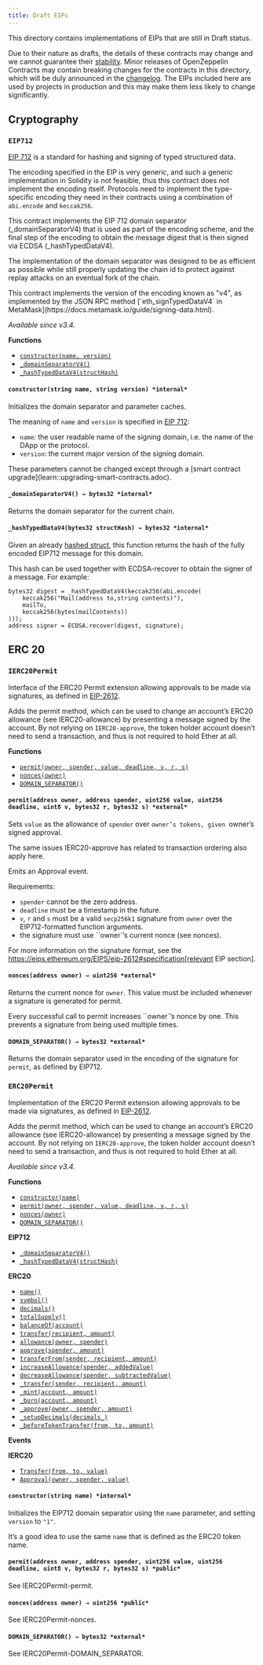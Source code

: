 ```yaml
---
title: Draft EIPs
---
```


This directory contains implementations of EIPs that are still in Draft status.

Due to their nature as drafts, the details of these contracts may change and we cannot guarantee their [stability](ROOT:releases-stability). Minor releases of OpenZeppelin Contracts may contain breaking changes for the contracts in this directory, which will be duly announced in the [changelog](https://github.com/OpenZeppelin/openzeppelin-contracts/blob/master/CHANGELOG.md). The EIPs included here are used by projects in production and this may make them less likely to change significantly.

## Cryptography

### ``EIP712``

[EIP 712](https://eips.ethereum.org/EIPS/eip-712) is a standard for hashing and signing of typed structured data.

The encoding specified in the EIP is very generic, and such a generic implementation in Solidity is not feasible,
thus this contract does not implement the encoding itself. Protocols need to implement the type-specific encoding
they need in their contracts using a combination of `abi.encode` and `keccak256`.

This contract implements the EIP 712 domain separator (_domainSeparatorV4) that is used as part of the encoding
scheme, and the final step of the encoding to obtain the message digest that is then signed via ECDSA
(_hashTypedDataV4).

The implementation of the domain separator was designed to be as efficient as possible while still properly updating
the chain id to protect against replay attacks on an eventual fork of the chain.

<Callout>
This contract implements the version of the encoding known as "v4", as implemented by the JSON RPC method
</Callout>
[`eth_signTypedDataV4` in MetaMask](https://docs.metamask.io/guide/signing-data.html).

_Available since v3.4._

**Functions**

* [`constructor(name, version)`](#EIP712-constructor-string-string-)
* [`_domainSeparatorV4()`](#EIP712-_domainSeparatorV4)
* [`_hashTypedDataV4(structHash)`](#EIP712-_hashTypedDataV4-bytes32-)

<a id="EIP712-constructor"></a>

#### `constructor(string name, string version) *internal*`

Initializes the domain separator and parameter caches.

The meaning of `name` and `version` is specified in
[EIP 712](https://eips.ethereum.org/EIPS/eip-712#definition-of-domainseparator):

* `name`: the user readable name of the signing domain, i.e. the name of the DApp or the protocol.
* `version`: the current major version of the signing domain.

<Callout>
These parameters cannot be changed except through a [smart
</Callout>
contract upgrade](learn::upgrading-smart-contracts.adoc).

<a id="EIP712-_domainSeparatorV4"></a>

#### `_domainSeparatorV4() → bytes32 *internal*`

Returns the domain separator for the current chain.

<a id="EIP712-_hashTypedDataV4"></a>

#### `_hashTypedDataV4(bytes32 structHash) → bytes32 *internal*`

Given an already [hashed struct](https://eips.ethereum.org/EIPS/eip-712#definition-of-hashstruct), this
function returns the hash of the fully encoded EIP712 message for this domain.

This hash can be used together with ECDSA-recover to obtain the signer of a message. For example:

```solidity
bytes32 digest = _hashTypedDataV4(keccak256(abi.encode(
    keccak256("Mail(address to,string contents)"),
    mailTo,
    keccak256(bytes(mailContents))
)));
address signer = ECDSA.recover(digest, signature);
```

## ERC 20

### ``IERC20Permit``

Interface of the ERC20 Permit extension allowing approvals to be made via signatures, as defined in
[EIP-2612](https://eips.ethereum.org/EIPS/eip-2612).

Adds the permit method, which can be used to change an account’s ERC20 allowance (see IERC20-allowance) by
presenting a message signed by the account. By not relying on `IERC20-approve`, the token holder account doesn’t
need to send a transaction, and thus is not required to hold Ether at all.

**Functions**

* [`permit(owner, spender, value, deadline, v, r, s)`](#IERC20Permit-permit-address-address-uint256-uint256-uint8-bytes32-bytes32-)
* [`nonces(owner)`](#IERC20Permit-nonces-address-)
* [`DOMAIN_SEPARATOR()`](#IERC20Permit-DOMAIN_SEPARATOR)

<a id="EIP712-permit"></a>

#### `permit(address owner, address spender, uint256 value, uint256 deadline, uint8 v, bytes32 r, bytes32 s) *external*`

Sets `value` as the allowance of `spender` over `owner’s tokens,
given `owner’s signed approval.

<Callout type='warn'>
The same issues IERC20-approve has related to transaction
</Callout>
ordering also apply here.

Emits an Approval event.

Requirements:

* `spender` cannot be the zero address.
* `deadline` must be a timestamp in the future.
* `v`, `r` and `s` must be a valid `secp256k1` signature from `owner`
over the EIP712-formatted function arguments.
* the signature must use ``owner`’s current nonce (see nonces).

For more information on the signature format, see the
https://eips.ethereum.org/EIPS/eip-2612#specification[relevant EIP
section].

<a id="EIP712-nonces"></a>

#### `nonces(address owner) → uint256 *external*`

Returns the current nonce for `owner`. This value must be
included whenever a signature is generated for permit.

Every successful call to permit increases ``owner`’s nonce by one. This
prevents a signature from being used multiple times.

<a id="EIP712-DOMAIN_SEPARATOR"></a>

#### `DOMAIN_SEPARATOR() → bytes32 *external*`

Returns the domain separator used in the encoding of the signature for `permit`, as defined by EIP712.

### ``ERC20Permit``

Implementation of the ERC20 Permit extension allowing approvals to be made via signatures, as defined in
[EIP-2612](https://eips.ethereum.org/EIPS/eip-2612).

Adds the permit method, which can be used to change an account’s ERC20 allowance (see IERC20-allowance) by
presenting a message signed by the account. By not relying on `IERC20-approve`, the token holder account doesn’t
need to send a transaction, and thus is not required to hold Ether at all.

_Available since v3.4._

**Functions**

* [`constructor(name)`](#ERC20Permit-constructor-string-)
* [`permit(owner, spender, value, deadline, v, r, s)`](#ERC20Permit-permit-address-address-uint256-uint256-uint8-bytes32-bytes32-)
* [`nonces(owner)`](#ERC20Permit-nonces-address-)
* [`DOMAIN_SEPARATOR()`](#ERC20Permit-DOMAIN_SEPARATOR)

**EIP712**

* [`_domainSeparatorV4()`](#EIP712-_domainSeparatorV4)
* [`_hashTypedDataV4(structHash)`](#EIP712-_hashTypedDataV4-bytes32-)

**ERC20**

* [`name()`](#ERC20-name)
* [`symbol()`](#ERC20-symbol)
* [`decimals()`](#ERC20-decimals)
* [`totalSupply()`](#ERC20-totalSupply)
* [`balanceOf(account)`](#ERC20-balanceOf-address-)
* [`transfer(recipient, amount)`](#ERC20-transfer-address-uint256-)
* [`allowance(owner, spender)`](#ERC20-allowance-address-address-)
* [`approve(spender, amount)`](#ERC20-approve-address-uint256-)
* [`transferFrom(sender, recipient, amount)`](#ERC20-transferFrom-address-address-uint256-)
* [`increaseAllowance(spender, addedValue)`](#ERC20-increaseAllowance-address-uint256-)
* [`decreaseAllowance(spender, subtractedValue)`](#ERC20-decreaseAllowance-address-uint256-)
* [`_transfer(sender, recipient, amount)`](#ERC20-_transfer-address-address-uint256-)
* [`_mint(account, amount)`](#ERC20-_mint-address-uint256-)
* [`_burn(account, amount)`](#ERC20-_burn-address-uint256-)
* [`_approve(owner, spender, amount)`](#ERC20-_approve-address-address-uint256-)
* [`_setupDecimals(decimals_)`](#ERC20-_setupDecimals-uint8-)
* [`_beforeTokenTransfer(from, to, amount)`](#ERC20-_beforeTokenTransfer-address-address-uint256-)

**Events**

**IERC20**

* [`Transfer(from, to, value)`](#IERC20-Transfer-address-address-uint256-)
* [`Approval(owner, spender, value)`](#IERC20-Approval-address-address-uint256-)

<a id="EIP712-constructor"></a>

#### `constructor(string name) *internal*`

Initializes the EIP712 domain separator using the `name` parameter, and setting `version` to `"1"`.

It’s a good idea to use the same `name` that is defined as the ERC20 token name.

<a id="EIP712-permit"></a>

#### `permit(address owner, address spender, uint256 value, uint256 deadline, uint8 v, bytes32 r, bytes32 s) *public*`

See IERC20Permit-permit.

<a id="EIP712-nonces"></a>

#### `nonces(address owner) → uint256 *public*`

See IERC20Permit-nonces.

<a id="EIP712-DOMAIN_SEPARATOR"></a>

#### `DOMAIN_SEPARATOR() → bytes32 *external*`

See IERC20Permit-DOMAIN_SEPARATOR.
